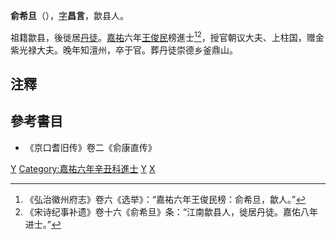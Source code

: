 '''俞希旦'''（{{bd|?||?||}}），[[表字|字]]'''昌言'''，歙县人。 

祖籍歙县，後徙居[[丹徒|丹徒]]。[[嘉祐|嘉祐]]六年[[王俊民|王俊民]]榜進士<ref>《弘治徽州府志》卷六《选举》：“嘉祐六年王俊民榜：俞希旦，歙人。”</ref><ref>《宋诗纪事补遗》卷十六《俞希旦》条：“江南歙县人，徙居丹徒。嘉佑八年进士。”</ref>，授官朝议大夫、上柱国，赠金紫光禄大夫。晚年知澶州，卒于官。葬丹徒崇德乡釜鼎山。

==注釋==
{{reflist|2}}

==參考書目==
*《京口耆旧传》卷二《俞康直传》

[[Category:宋朝政治人物|Y]]
[[Category:嘉祐六年辛丑科進士|Category:嘉祐六年辛丑科進士]]
[[Category:歙縣人|Y]]
[[Category:俞姓|X]]